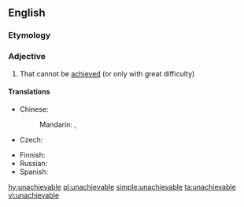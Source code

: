 ==English==

===Etymology===
{{prefix|un|achievable|lang=en}}

===Adjective===
{{en-adj}}

# That cannot be [[achieved]] (or only with great difficulty)

====Translations====
{{trans-top|that cannot be achieved}}
* Chinese:
*: Mandarin: {{t|cmn|无法实现的|sc=Hani}}, {{t|cmn|无法完成的|sc=Hani}}
* Czech: {{t|cs|nedosažitelný|m}}
{{trans-mid}}
* Finnish: {{t|fi|saavuttamaton}}
* Russian: {{t+|ru|недостижи́мый}}
* Spanish: {{t+|es|inalcanzable}}
{{trans-bottom}}

[[hy:unachievable]]
[[pl:unachievable]]
[[simple:unachievable]]
[[ta:unachievable]]
[[vi:unachievable]]